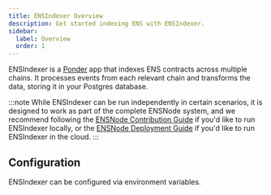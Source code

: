 ```yaml
---
title: ENSIndexer Overview
description: Get started indexing ENS with ENSIndexer.
sidebar:
  label: Overview
  order: 1
---
```



ENSIndexer is a [Ponder](https://ponder.sh) app that indexes ENS contracts across multiple chains. It processes events from each relevant chain and transforms the data, storing it in your Postgres database.

:::note
While ENSIndexer can be run independently in certain scenarios, it is designed to work as part of the complete ENSNode system, and we recommend following the [ENSNode Contribution Guide](/docs/contributing/) if you'd like to run ENSIndexer locally, or the [ENSNode Deployment Guide](/docs/deploying/) if you'd like to run ENSIndexer in the cloud.
:::

## Configuration

ENSIndexer can be configured via environment variables.

<LinkCard
  title="ENSIndexer Configuration Options"
  href="/ensindexer/usage/configuration"
/>
